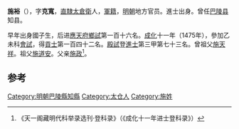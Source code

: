 '''施裕'''（{{bd|1439年||？}}），字'''克寬'''，[[南直隶|直隸]][[太倉衛|太倉衛]]人，[[軍籍|軍籍]]，[[明朝|明朝]]地方官员。進士出身。曾任[[巴陵县|巴陵县]]知县。

早年出身國子生，后进[[应天府_(明朝)|應天府]][[鄉試|鄉試]]第一百十六名。[[成化|成化]]十一年（1475年），參加乙未科[[會試|會試]]，得[[貢士|貢士]]第一百四十二名。[[殿試|殿試]]登[[進士|進士]]第三甲第七十三名。曾祖父[[施天祥|施天祥]]。祖父[[施道安|施道安]]。父亲[[施政|施政]]<ref>《天一阁藏明代科举录选刊·登科录》（《成化十一年进士登科录》）</ref>。

==参考==
{{reflist}}
{{明朝人物小作品}}
{{成化十一年乙未科殿試金榜}}
[[Category:明朝巴陵縣知縣|Category:明朝巴陵縣知縣]]
[[Category:太仓人|Category:太仓人]]
[[Category:施姓|Category:施姓]]
